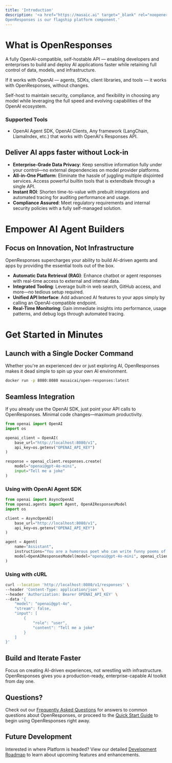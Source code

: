 ```yaml
---
title: 'Introduction'
description: '<a href="https://masaic.ai" target="_blank" rel="noopener noreferrer">Masaic</a> is the most open AI Developer Platform — enterprise-grade, OpenAI-compatible, and built without vendor lock-in.
OpenResponses is our flagship platform component.'
---
```

# What is OpenResponses

A fully OpenAI-compatible, self-hostable API — enabling developers and enterprises to build and deploy AI applications faster while retaining full control of data, models, and infrastructure.

If it works with OpenAI — agents, SDKs, client libraries, and tools — it works with OpenResponses, without changes.

Self-host to maintain security, compliance, and flexibility in choosing any model while leveraging the full speed and evolving capabilities of the OpenAI ecosystem.

### Supported Tools

- OpenAI Agent SDK, OpenAI Clients, Any framework (LangChain, LlamaIndex, etc.) that works with OpenAI's Responses API.


## Deliver AI apps faster without Lock-in

- **Enterprise-Grade Data Privacy**: Keep sensitive information fully under your control—no external dependencies on model provider platforms.
- **All-in-One Platform**: Eliminate the hassle of juggling multiple disjointed services. Access powerful builtin tools that is extendbale through a single API.
- **Instant ROI**: Shorten time-to-value with prebuilt integrations and automated tracing for auditing performance and usage.
- **Compliance Assured**: Meet regulatory requirements and internal security policies with a fully self-managed solution.

# Empower AI Agent Builders

## Focus on Innovation, Not Infrastructure
OpenResponses supercharges your ability to build AI-driven agents and apps by providing the essential tools out of the box.
- **Automatic Data Retrieval (RAG)**: Enhance chatbot or agent responses with real-time access to external and internal data.
- **Integrated Tooling**: Leverage built-in web search, GitHub access, and more—no tedious setup required.
- **Unified API Interface**: Add advanced AI features to your apps simply by calling an OpenAI-compatible endpoint.
- **Real-Time Monitoring**: Gain immediate insights into performance, usage patterns, and debug logs through automated tracing.

# Get Started in Minutes

## Launch with a Single Docker Command
Whether you're an experienced dev or just exploring AI, OpenResponses makes it dead simple to spin up your own AI environment.

```bash
docker run -p 8080:8080 masaicai/open-responses:latest
```

## Seamless Integration
If you already use the OpenAI SDK, just point your API calls to OpenResponses. Minimal code changes—maximum productivity.

```python
from openai import OpenAI
import os

openai_client = OpenAI(
    base_url="http://localhost:8080/v1", 
    api_key=os.getenv("OPENAI_API_KEY")
)

response = openai_client.responses.create(
    model="openai@gpt-4o-mini",
    input="Tell me a joke"
)
```

### Using with OpenAI Agent SDK
```python
from openai import AsyncOpenAI
from openai.agents import Agent, OpenAIResponsesModel
import os

client = AsyncOpenAI(
    base_url="http://localhost:8080/v1", 
    api_key=os.getenv("OPENAI_API_KEY")
)

agent = Agent(
    name="Assistant",
    instructions="You are a humorous poet who can write funny poems of 4 lines.",
    model=OpenAIResponsesModel(model="openai@gpt-4o-mini", openai_client=client)
)
```

### Using with cURL
```bash
curl --location 'http://localhost:8080/v1/responses' \
--header 'Content-Type: application/json' \
--header 'Authorization: Bearer OPENAI_API_KEY' \
--data '{
    "model": "openai@gpt-4o",
    "stream": false,
    "input": [
        {
            "role": "user",
            "content": "Tell me a joke"
        }
    ]
}'
```

## Build and Iterate Faster
Focus on creating AI-driven experiences, not wrestling with infrastructure. OpenResponses gives you a production-ready, enterprise-capable AI toolkit from day one.

## Questions?
Check out our [Frequently Asked Questions](/faq) for answers to common questions about OpenResponses, or proceed to the [Quick Start Guide](/quickstart) to begin using OpenResponses right away.

## Future Development
Interested in where Platform is headed? View our detailed [Development Roadmap](/roadmap) to learn about upcoming features and enhancements.
